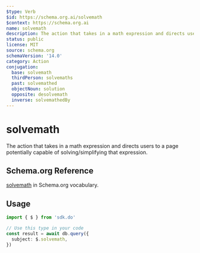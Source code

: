 ```yaml
---
$type: Verb
$id: https://schema.org.ai/solvemath
$context: https://schema.org.ai
name: solvemath
description: The action that takes in a math expression and directs users to a page potentially capable of solving/simplifying that expression.
status: public
license: MIT
source: schema.org
schemaVersion: '14.0'
category: Action
conjugation:
  base: solvemath
  thirdPerson: solvemaths
  past: solvemathed
  objectNoun: solution
  opposite: desolvemath
  inverse: solvemathedBy
---
```


# solvemath

The action that takes in a math expression and directs users to a page potentially capable of solving/simplifying that expression.

## Schema.org Reference

[solvemath](https://schema.org/SolveMathAction) in Schema.org vocabulary.

## Usage

```typescript
import { $ } from 'sdk.do'

// Use this type in your code
const result = await db.query({
  subject: $.solvemath,
})
```
